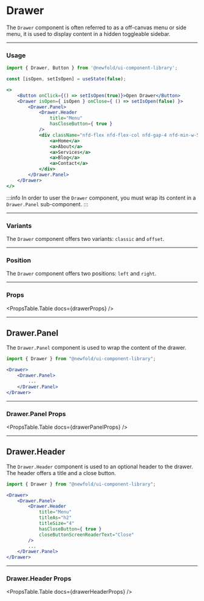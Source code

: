 
# Drawer
The `Drawer` component is often referred to as a off-canvas menu or side menu, it is used to display content in a hidden toggleable sidebar.

<NewfoldRoot>
    <DrawerDemo />
</NewfoldRoot>

---
### Usage
```jsx
import { Drawer, Button } from '@newfold/ui-component-library';

const [isOpen, setIsOpen] = useState(false);

<>
    <Button onClick={() => setIsOpen(true)}>Open Drawer</Button>
    <Drawer isOpen={ isOpen } onClose={ () => setIsOpen(false) }>
        <Drawer.Panel>
            <Drawer.Header
                title="Menu"
                hasCloseButton={ true }
            />
            <div className="nfd-flex nfd-flex-col nfd-gap-4 nfd-min-w-56 nfd-pt-4">
                <a>Home</a>
                <a>About</a>
                <a>Services</a>
                <a>Blog</a>
                <a>Contact</a>
            </div>
        </Drawer.Panel>
    </Drawer>
</>
```

:::info
In order to user the `Drawer` component, you must wrap its content in a `Drawer.Panel` sub-component.
:::

---
### Variants
The `Drawer` component offers two variants: `classic` and `offset`.

<DrawerVariants />

---
### Position
The `Drawer` component offers two positions: `left` and `right`.

<DrawerPositions />

---
### Props
<PropsTable.Table docs={drawerProps} />

---
## Drawer.Panel
The `Drawer.Panel` component is used to wrap the content of the drawer.

```jsx
import { Drawer } from "@newfold/ui-component-library";

<Drawer>
    <Drawer.Panel>
        ...
    </Drawer.Panel>
</Drawer>
```

---
### Drawer.Panel Props
<PropsTable.Table docs={drawerPanelProps} />

---
## Drawer.Header
The `Drawer.Header` component is used to an optional header to the drawer. The header offers a title and a close button.

```jsx
import { Drawer } from "@newfold/ui-component-library";

<Drawer>
    <Drawer.Panel>
        <Drawer.Header
            title="Menu"
            titleAs="h2"
            titleSize="4"
            hasCloseButton={ true }
            closeButtonScreenReaderText="Close"
        />
        ...
    </Drawer.Panel>
</Drawer>
```

---
### Drawer.Header Props
<PropsTable.Table docs={drawerHeaderProps} />
